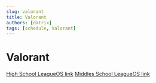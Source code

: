 ```yaml
---
slug: valorant
title: Valorant
authors: [datrix]
tags: [schedule, Valorant]
---
```


# Valorant

[High School LeagueOS link](https://idahoesports.leagueos.gg/league/seasons/06UVXtQ6EockQ301KRUj/stats)
[Middles School LeagueOS link](https://idahoesports.leagueos.gg/league/seasons/0RquW9gbTepxQ9aac342/stats)
